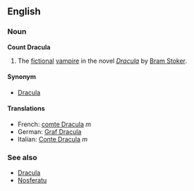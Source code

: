==English==
===Noun===
'''Count Dracula'''

#The [[fictional]] [[vampire]] in the novel ''[[w:Dracula|Dracula]]'' by [[w:Bram Stoker|Bram Stoker]].

====Synonym====
*[[Dracula]]

====Translations====
*French: [[comte Dracula]] ''m''
*German: [[Graf Dracula]]
*Italian: [[Conte Dracula]] ''m''

===See also===
*[[Dracula]]
*[[Nosferatu]]